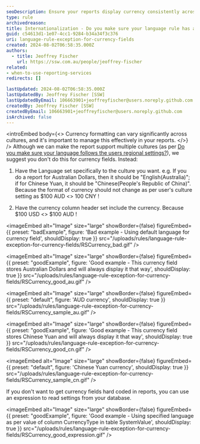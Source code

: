 ```yaml
---
seoDescription: Ensure your reports display currency consistently across cultures by setting specific language rules for each currency field.
type: rule
archivedreason:
title: Internationalization - Do you make sure your language rule has an exception for Currency Fields?
guid: c54613d1-1e07-4cc1-9284-b34a34f3c376
uri: language-rule-exception-for-currency-fields
created: 2024-08-02T06:58:35.000Z
authors:
  - title: Jeoffrey Fischer
    url: https://ssw.com.au/people/jeoffrey-fischer
related:
- when-to-use-reporting-services
redirects: []

lastUpdated: 2024-08-02T06:58:35.000Z
lastUpdatedBy: Jeoffrey Fischer [SSW]
lastUpdatedByEmail: 106663901+jeoffreyfischer@users.noreply.github.com
createdBy: Jeoffrey Fischer [SSW]
createdByEmail: 106663901+jeoffreyfischer@users.noreply.github.com
isArchived: false
---
```


<introEmbed
  body={<>
Currency formatting can vary significantly across cultures, and it's important to manage this effectively in your reports.
  </>}
/>
Although we can make the report support multiple cultures (as per [Do you make sure your language follows the users regional settings?](https://www.ssw.com.au/ssw/Standards/Rules/RulesToBetterSQLReportingServices.aspx#LanguageSetting)), we suggest you don't do this for currency fields. Instead:

1. Have the Language set specifically to the culture you want.
e.g. If you do a report for Australian Dollars, then it should be "English(Australia)"; if for Chinese Yuan, it should be "Chinese(People's Republic of China)". Because the format of currency should not change as per user's culture setting as $100 AUD <> 100 CNY !

2. Have the currency column header set include the currency.
Because $100 USD <> $100 AUD !

<imageEmbed
  alt="Image"
  size="large"
  showBorder={false}
  figureEmbed={{
    preset: "badExample",
    figure: 'Bad example - Using default language for currency field',
    shouldDisplay: true
  }}
  src="/uploads/rules/language-rule-exception-for-currency-fields/RSCurrency_bad.gif"
/>

<imageEmbed
  alt="Image"
  size="large"
  showBorder={false}
  figureEmbed={{
    preset: "goodExample",
    figure: 'Good example - This currency field stores Australian Dollars and will always display it that way',
    shouldDisplay: true
  }}
  src="/uploads/rules/language-rule-exception-for-currency-fields/RSCurrency_good_au.gif"
/>


<imageEmbed
  alt="Image"
  size="large"
  showBorder={false}
  figureEmbed={{
    preset: "default",
    figure: 'AUD currency',
    shouldDisplay: true
  }}
  src="/uploads/rules/language-rule-exception-for-currency-fields/RSCurrency_sample_au.gif"
/>

<imageEmbed
  alt="Image"
  size="large"
  showBorder={false}
  figureEmbed={{
    preset: "goodExample",
    figure: 'Good example - This currency field stores Chinese Yuan and will always display it that way',
    shouldDisplay: true
  }}
  src="/uploads/rules/language-rule-exception-for-currency-fields/RSCurrency_good_cn.gif"
/>


<imageEmbed
  alt="Image"
  size="large"
  showBorder={false}
  figureEmbed={{
    preset: "default",
    figure: 'Chinese Yuan currency',
    shouldDisplay: true
  }}
  src="/uploads/rules/language-rule-exception-for-currency-fields/RSCurrency_sample_cn.gif"
/>

If you don't want to get currency fields hard coded in reports, you can use an expression to read settings from your database.

<imageEmbed
  alt="Image"
  size="large"
  showBorder={false}
  figureEmbed={{
    preset: "goodExample",
    figure: 'Good example - Using specified language as per value of column CurrencyType in table SystemValue',
    shouldDisplay: true
  }}
  src="/uploads/rules/language-rule-exception-for-currency-fields/RSCurrency_good_expression.gif"
/>
